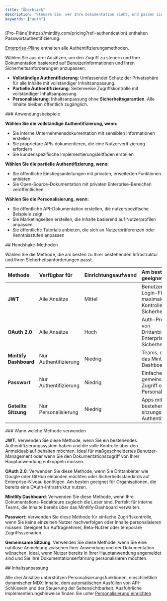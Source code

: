 ```yaml
---
title: "Überblick"
description: "Steuern Sie, wer Ihre Dokumentation sieht, und passen Sie das Nutzungserlebnis an"
keywords: ["auth"]
---
```


<Info>
  [Pro-Pläne](https://mintlify.com/pricing?ref=authentication) enthalten Passwortauthentifizierung.

  [Enterprise-Pläne](https://mintlify.com/pricing?ref=authentication) enthalten alle Authentifizierungsmethoden.
</Info>

Wählen Sie aus drei Ansätzen, um den Zugriff zu steuern und Ihre Dokumentation basierend auf Benutzerinformationen und Ihren Sicherheitsanforderungen anzupassen:

* **Vollständige Authentifizierung**: Umfassender Schutz der Privatsphäre für alle Inhalte mit vollständiger Inhaltsanpassung.
* **Partielle Authentifizierung**: Seitenweise Zugriffskontrolle mit vollständiger Inhaltsanpassung.
* **Personalisierung**: Inhaltsanpassung ohne **Sicherheitsgarantien**. Alle Inhalte bleiben öffentlich zugänglich.

<div id="use-case-examples">
  ### Anwendungsbeispiele
</div>

**Wählen Sie die vollständige Authentifizierung, wenn:**

* Sie interne Unternehmensdokumentation mit sensiblen Informationen erstellen
* Sie proprietäre APIs dokumentieren, die eine Nutzerverifizierung erfordern
* Sie kundenspezifische Implementierungsleitfäden erstellen

**Wählen Sie die partielle Authentifizierung, wenn:**

* Sie öffentliche Einstiegsanleitungen mit privaten, erweiterten Funktionen anbieten
* Sie Open-Source-Dokumentation mit privaten Enterprise-Bereichen veröffentlichen

**Wählen Sie die Personalisierung, wenn:**

* Sie öffentliche API-Dokumentation erstellen, die nutzerspezifische Beispiele zeigt
* Sie Marketingseiten erstellen, die Inhalte basierend auf Nutzerprofilen anpassen
* Sie öffentliche Tutorials anbieten, die sich an Nutzerpräferenzen oder Kenntnisstufen anpassen

<div id="handshake-methods">
  ## Handshake-Methoden
</div>

Wählen Sie die Methode, die am besten zu Ihrer bestehenden Infrastruktur und Ihren Sicherheitsanforderungen passt.

| Methode | Verfügbar für | Einrichtungsaufwand | Am besten geeignet für |
|:-------|:--------------|:--------------------|:-----------------------|
| **JWT** | Alle Ansätze | Mittel | Benutzerdefinierte Login-Flows, maximale Kontrolle über die Sicherheit |
| **OAuth 2.0** | Alle Ansätze | Hoch | Auth-Provider von Drittanbietern, Enterprise-Sicherheit |
| **Mintlify Dashboard** | Nur Authentifizierung | Niedrig | Teams, die bereits das Mintlify-Dashboard nutzen |
| **Passwort** | Nur Authentifizierung | Niedrig | Einfacher gemeinsamer Zugriff ohne Personalisierung |
| **Geteilte Sitzung** | Nur Personalisierung | Niedrig | Apps mit bestehender sitzungsbasierter Authentifizierung |

<div id="when-to-use-each-method">
  ### Wann welche Methode verwenden
</div>

**JWT**: Verwenden Sie diese Methode, wenn Sie ein bestehendes Authentifizierungssystem haben und die volle Kontrolle über den Anmeldeablauf behalten möchten. Ideal für maßgeschneidertes Benutzer-Management oder wenn Sie den Dokumentationszugriff von Ihrer Hauptanwendung entkoppeln müssen.

**OAuth 2.0**: Verwenden Sie diese Methode, wenn Sie Drittanbieter wie Google oder GitHub einbinden möchten oder Sicherheitsstandards auf Enterprise-Niveau benötigen. Am besten geeignet für Organisationen, die bereits eine OAuth-Infrastruktur nutzen.

**Mintlify Dashboard**: Verwenden Sie diese Methode, wenn Ihre Dokumentations-Redakteure zugleich die Leser sind. Perfekt für interne Teams, die Inhalte bereits über das Mintlify-Dashboard verwalten.

**Passwort**: Verwenden Sie diese Methode für einfache Zugriffskontrolle, wenn Sie keine einzelnen Nutzer nachverfolgen oder Inhalte personalisieren müssen. Geeignet für Auftragnehmer, Beta-Nutzer oder temporäre Zugriffsszenarien.

**Gemeinsame Sitzung**: Verwenden Sie diese Methode, wenn Sie eine nahtlose Anmeldung zwischen Ihrer Anwendung und der Dokumentation wünschen. Ideal, wenn Nutzer bereits in Ihrer Hauptanwendung angemeldet sind und Sie ihre Dokumentationserfahrung personalisieren möchten.

<div id="content-customization">
  ## Inhaltsanpassung
</div>

Alle drei Ansätze unterstützen Personalisierungsfunktionen, einschließlich dynamischer MDX-Inhalte, dem automatischen Ausfüllen von API-Schlüsseln und der Steuerung der Seiten­sichtbarkeit. Ausführliche Implementierungshinweise finden Sie unter [Personalisierung einrichten](/de/deploy/personalization-setup).